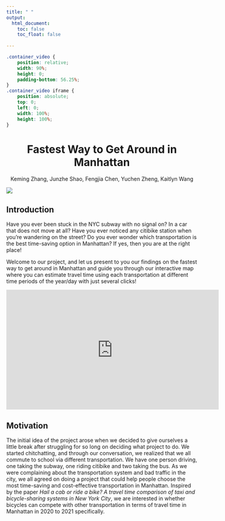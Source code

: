 ```yaml
---
title: " "
output: 
  html_document:
    toc: false
    toc_float: false
 
---
```

```css
.container_video {
    position: relative;
    width: 90%;
    height: 0;
    padding-bottom: 56.25%;
}
.container_video iframe {
    position: absolute;
    top: 0;
    left: 0;
    width: 100%;
    height: 100%;
}
```
<h1><b><center>Fastest Way to Get Around in Manhattan</center></b></h1>


<center>Keming Zhang, Junzhe Shao, Fengjia Chen, Yuchen Zheng, Kaitlyn Wang</center>

![](picture/nyc.png)

## __Introduction__
Have you ever been stuck in the NYC subway with no signal on? In a car that does not move at all? Have you ever noticed any citibike station when you're wandering on the street? Do you ever wonder which transportation is the best time-saving option in Manhattan? If yes, then you are at the right place!

Welcome to our project, and let us present to you our findings on the fastest way to get around in Manhattan and guide you through our interactive map where you can estimate travel time using each transportation at different time periods of the year/day with just several clicks!

<iframe width="560" height="315" src="https://www.youtube.com/embed/6A5EpqqDOdk" frameborder="0" allowfullscreen></iframe>

## __Motivation__ 
The initial idea of the project arose when we decided to give ourselves a little break after struggling for so long on deciding what project to do. We started chitchatting, and through our conversation, we realized that we all commute to school via different transportation. We have one person driving, one taking the subway, one riding citibike and two taking the bus. As we were complaining about the transportation system and bad traffic in the city, we all agreed on doing a project that could help people choose the most time-saving and cost-effective transportation in Manhattan. Inspired by the paper _Hail a cab or ride a bike? A travel time comparison of taxi and bicycle-sharing systems in New York City_, we are interested in whether bicycles can compete with other transportation in terms of travel time in Manhattan in 2020 to 2021 specifically. 

